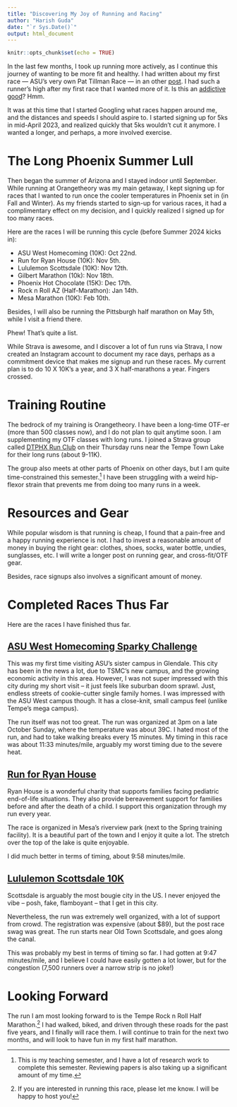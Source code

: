 ```yaml
---
title: "Discovering My Joy of Running and Racing"
author: "Harish Guda"
date: "`r Sys.Date()`"
output: html_document
---
```


```r
knitr::opts_chunk$set(echo = TRUE)
```

In the last few months, I took up running more actively, as I continue this journey of wanting to be more fit and healthy. I had written about my first race --- ASU's very own Pat Tillman Race --- in an other [post](https://harishguda.me/post/2023/04/15/run/). I had such a runner's high after my first race that I wanted more of it. Is this an [addictive good](https://en.wikipedia.org/wiki/Rational_addiction)? Hmm.  

It was at this time that I started Googling what races happen around me, and the distances and speeds I should aspire to. I started signing up for 5ks in mid-April 2023, and realized quickly that 5ks wouldn't cut it anymore. I wanted a longer, and perhaps, a more involved exercise.

# The Long Phoenix Summer Lull

Then began the summer of Arizona and I stayed indoor until September. While running at Orangetheory was my main getaway, I kept signing up for races that I wanted to run once the cooler temperatures in Phoenix set in (in Fall and Winter). As my friends started to sign-up for various races, it had a complimentary effect on my decision, and I quickly realized I signed up for too many races. 

Here are the races I will be running this cycle (before Summer 2024 kicks in): 

- ASU West Homecoming (10K): Oct 22nd.
- Run for Ryan House (10K): Nov 5th.
- Lululemon Scottsdale (10K): Nov 12th. 
- Gilbert Marathon (10k): Nov 18th. 
- Phoenix Hot Chocolate (15K): Dec 17th.
- Rock n Roll AZ (Half-Marathon): Jan 14th. 
- Mesa Marathon (10K): Feb 10th. 

Besides, I will also be running the Pittsburgh half marathon on May 5th, while I visit a friend there. 

Phew! That's quite a list. 

While Strava is awesome, and I discover a lot of fun runs via Strava, I now created an Instagram account to document my race days, perhaps as a commitment device that makes me signup and run these races. My current plan is to do 10 X 10K's a year, and 3 X half-marathons a year. Fingers crossed.   

# Training Routine

The bedrock of my training is Orangetheory. I have been a long-time OTF-er (more than 500 classes now), and I do not plan to quit anytime soon. I am supplementing my OTF classes with long runs. I joined a Strava group called [DTPHX Run Club](https://www.instagram.com/dtphxrun/) on their Thursday runs near the Tempe Town Lake for their long runs (about 9-11K). 

The group also meets at other parts of Phoenix on other days, but I am quite time-constrained this semester.^[This is my teaching semester, and I have a lot of research work to complete this semester. Reviewing papers is also taking up a significant amount of my time.] I have been struggling with a weird hip-flexor strain that prevents me from doing too many runs in a week. 

# Resources and Gear

While popular wisdom is that running is cheap, I found that a pain-free and a happy running experience is not. I had to invest a reasonable amount of money in buying the right gear: clothes, shoes, socks, water bottle, undies, sunglasses, etc. I will write a longer post on running gear, and cross-fit/OTF gear.

Besides, race signups also involves a significant amount of money. 

# Completed Races Thus Far

Here are the races I have finished thus far. 

## [ASU West Homecoming Sparky Challenge](https://asuevents.asu.edu/event/sparkys-challenge-2023?eventDate=2023-10-22)

This was my first time visiting ASU's sister campus in Glendale. This city has been in the news a lot, due to TSMC's new campus, and the growing economic activity in this area. However, I was not super impressed with this city during my short visit -- it just feels like suburban doom sprawl. Just, endless streets of cookie-cutter single family homes. I was impressed with the ASU West campus though. It has a close-knit, small campus feel (unlike Tempe's mega campus). 

The run itself was not too great. The run was organized at 3pm on a late October Sunday, where the temperature was about 39C. I hated most of the run, and had to take walking breaks every 15 minutes. My timing in this race was about 11:33 minutes/mile, arguably my worst timing due to the severe heat. 

<center>

<div class="strava-embed-placeholder" data-embed-type="activity" data-embed-id="10111240799"></div><script src="https://strava-embeds.com/embed.js"></script>

</center>


## [Run for Ryan House](https://ryanhouse.org/run-ryan-house-3/)

Ryan House is a wonderful charity that supports families facing pediatric end-of-life situations. They also provide bereavement support for families before and after the death of a child. I support this organization through my run every year. 

The race is organized in Mesa's riverview park (next to the Spring training facility). It is a beautiful part of the town and I enjoy it quite a lot. The stretch over the top of the lake is quite enjoyable. 

<center>

<div class="strava-embed-placeholder" data-embed-type="activity" data-embed-id="10166011189"></div><script src="https://strava-embeds.com/embed.js"></script>

</center>

I did much better in terms of timing, about 9:58 minutes/mile. 

## [Lululemon Scottsdale 10K](https://lululemon10ktour.com/tour/10k-tour-scottsdale/)

Scottsdale is arguably the most bougie city in the US. I never enjoyed the vibe -- posh, fake, flamboyant -- that I get in this city. 

Nevertheless, the run was extremely well organized, with a lot of support from crowd. The registration was expensive (about $89), but the post race swag was great. The run starts near Old Town Scottsdale, and goes along the canal. 

<center>

<div class="strava-embed-placeholder" data-embed-type="activity" data-embed-id="10206842353"></div><script src="https://strava-embeds.com/embed.js"></script>

</center>

This was probably my best in terms of timing so far. I had gotten at 9:47 minutes/mile, and I believe I could have easily gotten a lot lower, but for the congestion (7,500 runners over a narrow strip is no joke!)

# Looking Forward

The run I am most looking forward to is the Tempe Rock n Roll Half Marathon.^[If you are interested in running this race, please let me know. I will be happy to host you!] I had walked, biked, and driven through these roads for the past five years, and I finally will race them. I will continue to train for the next two months, and will look to have fun in my first half marathon. 

